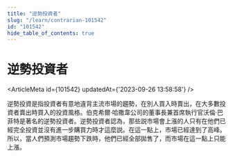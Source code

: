 ```yaml
---
title: "逆勢投資者"
slug: "/learn/contrarian-101542"
id: "101542"
hide_table_of_contents: true
---
```



# 逆勢投資者

<ArticleMeta id={101542} updatedAt={'2023-09-26 13:58:58'} />
<div className='border-solid border-b border-t-0 my-4 border-[var(--ifm-color-gray-300)]' />

逆勢投資是指投資者有意地違背主流市場的趨勢，在別人買入時賣出，在大多數投資者賣出時買入的投資風格。伯克希爾·哈撒韋公司的董事長兼首席執行官沃倫·巴菲特是著名的逆勢投資者。逆勢投資者認為，那些説市場會上漲的人只有在他們已經完全投資並沒有進一步購買力時才這麼説。在這一點上，市場已經達到了高峰。所以，當人們預測市場趨勢下跌時，他們已經全部拋售了，而市場在這一點上只能上漲。
